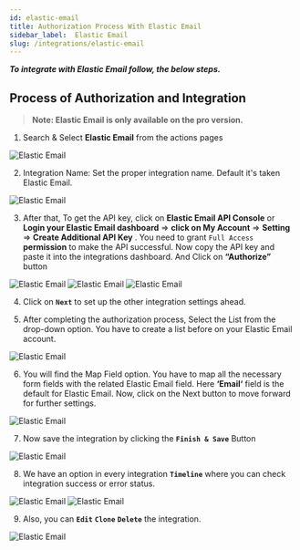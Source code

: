 ```yaml
---
id: elastic-email
title: Authorization Process With Elastic Email
sidebar_label:  Elastic Email
slug: /integrations/elastic-email
---
```



***To integrate with Elastic Email follow, the below steps.***


## Process of Authorization and Integration
> **Note: Elastic Email is only available on the pro version.**

1.	Search & Select **Elastic Email** from the actions pages
 <Image src="actions/elastic-mail/select-action" alt="Elastic Email" w="1020" h="350" />

2. Integration Name: Set the proper integration name. Default it's taken Elastic Email.
 <Image src="actions/elastic-mail/integration-name" alt="Elastic Email" w="1020" h="350" />

3.	After that, To get the API key, click on **Elastic Email API Console** or **Login your Elastic Email dashboard** => **click on My Account** => **Setting** => **Create Additional API Key** . You need to grant `Full Access` **permission** to make the API successful. Now copy the API key and paste it into the integrations dashboard. And Click on **“Authorize”** button

 <Image src="actions/elastic-mail/create-api" alt="Elastic Email" w="1020" h="350" />
 <Image src="actions/elastic-mail/copy-api" alt="Elastic Email" w="1020" h="350" />
 <Image src="actions/elastic-mail/authorize" alt="Elastic Email" w="1020" h="350" />


4. Click on **`Next`** to set up the other integration settings ahead.

5. After completing the authorization process, Select the List from the drop-down option. You have to create a list before on your Elastic Email account. 

 <Image src="actions/elastic-mail/elastic-mail-list" alt="Elastic Email" w="1020" h="350" />

6.	You will find the Map Field option. You have to map all the necessary form fields with the related Elastic Email field. Here **‘Email‘** field is the default for Elastic Email. Now, click on the Next button to move forward for further settings.
 <Image src="actions/elastic-mail/elastic-mail-field-map" alt="Elastic Email" w="1020" h="350" />

7. Now save the integration by clicking the **`Finish & Save`** Button

 <Image src="actions/elastic-mail/finish-save" alt="Elastic Email" w="1020" h="350" />

8. We have an option in every integration **`Timeline`** where you can check integration success or error status.
 <Image src="actions/elastic-mail/elastic-mail-timeline" alt="Elastic Email" w="1020" h="350" />
 <Image src="actions/elastic-mail/elastic-mail-log" alt="Elastic Email" w="1020" h="350" />

9. Also, you can **`Edit`** **`Clone`** **`Delete`** the integration.

 <Image src="actions/elastic-mail/elastic-mail-option" alt="Elastic Email" w="1020" h="350" />
